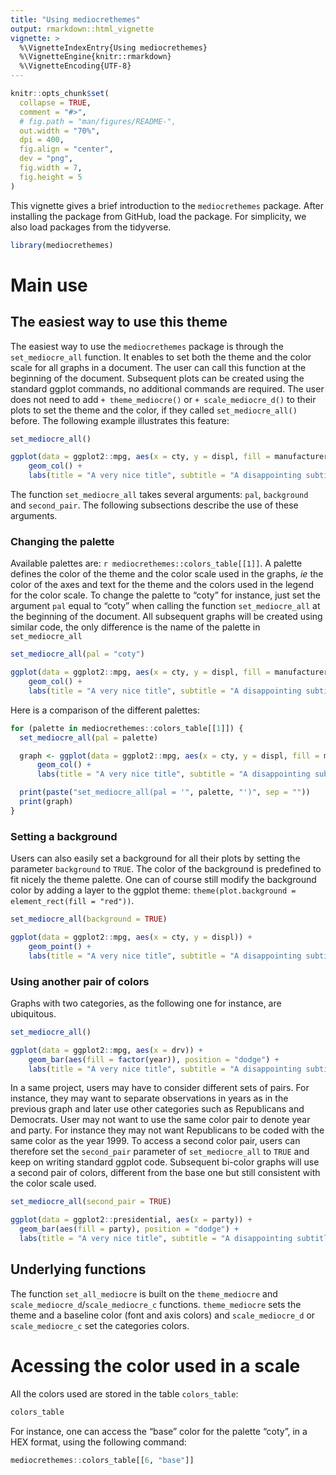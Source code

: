 ```yaml
---
title: "Using mediocrethemes"
output: rmarkdown::html_vignette
vignette: >
  %\VignetteIndexEntry{Using mediocrethemes}
  %\VignetteEngine{knitr::rmarkdown}
  %\VignetteEncoding{UTF-8}
---
```


```r
knitr::opts_chunk$set(
  collapse = TRUE,
  comment = "#>",
  # fig.path = "man/figures/README-",
  out.width = "70%",
  dpi = 400,
  fig.align = "center",
  dev = "png",
  fig.width = 7,
  fig.height = 5
)
```

This vignette gives a brief introduction to the `mediocrethemes` package. After installing the package from GitHub, load the package. For simplicity, we also load packages from the tidyverse.

```r
library(mediocrethemes)
```

# Main use

## The easiest way to use this theme

The easiest way to use the `mediocrethemes` package is through the `set_mediocre_all` function. It enables to set both the theme and the color scale for all graphs in a document. The user can call this function at the beginning of the document. Subsequent plots can be created using the standard ggplot commands, no additional commands are required. The user does not need to add `+ theme_mediocre()` or `+ scale_mediocre_d()` to their plots to set the theme and the color, if they called `set_mediocre_all()` before. The following example illustrates this feature:

```r
set_mediocre_all()

ggplot(data = ggplot2::mpg, aes(x = cty, y = displ, fill = manufacturer)) +
    geom_col() +
    labs(title = "A very nice title", subtitle = "A disappointing subtitle")
```

The function `set_mediocre_all` takes several arguments: `pal`, `background` and `second_pair`. The following subsections describe the use of these arguments.

### Changing the palette

Available palettes are: `r mediocrethemes::colors_table[[1]]`. A palette defines the color of the theme and the color scale used in the graphs, *ie* the color of the axes and text for the theme and the colors used in the legend for the color scale. To change the palette to "coty" for instance, just set the argument `pal` equal to "coty" when calling the function `set_mediocre_all` at the beginning of the document. All subsequent graphs will be created using similar code, the only difference is the name of the palette in `set_mediocre_all` 
 
```r
set_mediocre_all(pal = "coty")

ggplot(data = ggplot2::mpg, aes(x = cty, y = displ, fill = manufacturer)) +
    geom_col() +
    labs(title = "A very nice title", subtitle = "A disappointing subtitle")
```

Here is a comparison of the different palettes:

```r
for (palette in mediocrethemes::colors_table[[1]]) {
  set_mediocre_all(pal = palette)

  graph <- ggplot(data = ggplot2::mpg, aes(x = cty, y = displ, fill = manufacturer)) +
      geom_col() +
      labs(title = "A very nice title", subtitle = "A disappointing subtitle")

  print(paste("set_mediocre_all(pal = '", palette, "')", sep = ""))
  print(graph)
}
```

### Setting a background

Users can also easily set a background for all their plots by setting the parameter `background` to `TRUE`. The color of the background is predefined to  fit nicely the theme palette. One can of course still modify the background color by adding a layer to the ggplot theme: `theme(plot.background = element_rect(fill = "red"))`.

```r
set_mediocre_all(background = TRUE)

ggplot(data = ggplot2::mpg, aes(x = cty, y = displ)) +
    geom_point() +
    labs(title = "A very nice title", subtitle = "A disappointing subtitle")
```

### Using another pair of colors

Graphs with two categories, as the following one for instance, are ubiquitous.

```r
set_mediocre_all()

ggplot(data = ggplot2::mpg, aes(x = drv)) +
    geom_bar(aes(fill = factor(year)), position = "dodge") +
    labs(title = "A very nice title", subtitle = "A disappointing subtitle")
```

In a same project, users may have to consider different sets of pairs. For instance, they may want to separate observations in years as in the previous graph and later use other categories such as Republicans and Democrats. User may not want to use the same color pair to denote year and party. For instance they may not want Republicans to be coded with the same color as the year 1999. To access a second color pair, users can therefore set the `second_pair` parameter of `set_mediocre_all` to `TRUE` and keep on writing standard ggplot code. Subsequent bi-color graphs will use a second pair of colors, different from the base one but still consistent with the color scale used.

```r
set_mediocre_all(second_pair = TRUE)

ggplot(data = ggplot2::presidential, aes(x = party)) +
  geom_bar(aes(fill = party), position = "dodge") +
  labs(title = "A very nice title", subtitle = "A disappointing subtitle")
```

## Underlying functions

The function `set_all_mediocre` is built on the `theme_mediocre` and `scale_mediocre_d`/`scale_mediocre_c` functions. `theme_mediocre` sets the theme and a baseline color (font and axis colors) and `scale_mediocre_d` or `scale_mediocre_c` set the categories colors.

# Acessing the color used in a scale

All the colors used are stored in the table `colors_table`:

```r
colors_table
```

For instance, one can access the "base" color for the palette "coty", in a HEX format, using the following command:

```r
mediocrethemes::colors_table[[6, "base"]]
```




